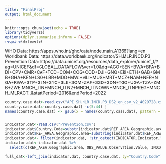 ```yaml
---
title: "FinalProj"
output: html_document
---
```


```r
knitr::opts_chunk$set(echo = TRUE)
library(tidyverse)
options(dplyr.summarise.inform = FALSE)
require(datasets)

```

WHO Data: https://apps.who.int/gho/data/node.main.A1366?lang=en
Worldbank Data: https://data.worldbank.org/indicator/SH.MLR.INCD.P3
Prevention Data: https://data.unicef.org/resources/data_explorer/unicef_f/?ag=UNICEF&df=GLOBAL_DATAFLOW&ver=1.0&dq=AGO+BEN+BWA+BFA+BDI+CPV+CMR+CAF+TCD+COM+COG+COD+DJI+GNQ+ERI+ETH+GAB+GMB+GHA+KEN+LSO+LBR+MDG+MWI+MLI+MUS+MRT+MOZ+NAM+NER+NGA+RWA+STP+SEN+SYC+SLE+SOM+ZAF+SSD+SDN+TGO+UGA+TZA+ZMB+ZWE.MNCH_ITN+MNCH_ITN2+MNCH_ITNOWN+MNCH_ITNPREG+MNCH_MLRACT..&startPeriod=2016&endPeriod=2022



```r
country.case.dat<-read.csv("API_SH.MLR.INCD.P3_DS2_en_csv_v2_4029728.csv")
country.case.dat<-country.case.dat[ -c(5:44) ]
names(country.case.dat) <- gsub(x = names(country.case.dat), pattern = "X", replacement = "") 


indicator.dat<-read.csv("Prevention.csv")
indicator.dat$Country.Code=substr(indicator.dat$REF_AREA.Geographic.area, 1, 3)
indicator.dat$REF_AREA.Geographic.area=substring(indicator.dat$REF_AREA.Geographic.area, 6)
indicator.dat<- filter(indicator.dat, !str_detect(INDICATOR.Indicator,"MNCH_ITNPREG"))
indicator.dat<-indicator.dat %>%
  select(c(REF_AREA.Geographic.area, OBS_VALUE.Observation.Value, INDICATOR.Indicator, Country.Code, TIME_PERIOD.Time.period, SEX.Sex))

full_dat<-left_join(indicator.dat, country.case.dat, by="Country.Code")

```
